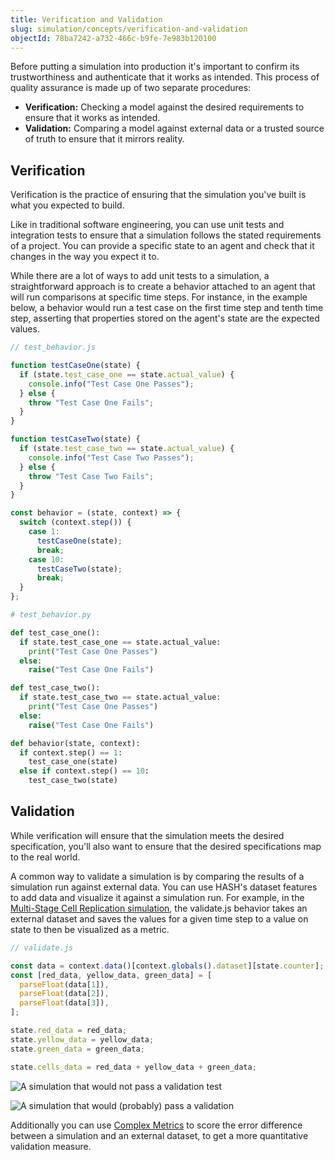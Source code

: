 ```yaml
---
title: Verification and Validation
slug: simulation/concepts/verification-and-validation
objectId: 78ba7242-a732-466c-b9fe-7e983b120100
---
```


Before putting a simulation into production it's important to confirm its trustworthiness and authenticate that it works as intended. This process of quality assurance is made up of two separate procedures:

- **Verification:** Checking a model against the desired requirements to ensure that it works as intended.
- **Validation:** Comparing a model against external data or a trusted source of truth to ensure that it mirrors reality.

## Verification

Verification is the practice of ensuring that the simulation you've built is what you expected to build.

Like in traditional software engineering, you can use unit tests and integration tests to ensure that a simulation follows the stated requirements of a project. You can provide a specific state to an agent and check that it changes in the way you expect it to.

While there are a lot of ways to add unit tests to a simulation, a straightforward approach is to create a behavior attached to an agent that will run comparisons at specific time steps. For instance, in the example below, a behavior would run a test case on the first time step and tenth time step, asserting that properties stored on the agent's state are the expected values.

<Tabs>
<Tab title="JavaScript" >

```javascript
// test_behavior.js

function testCaseOne(state) {
  if (state.test_case_one == state.actual_value) {
    console.info("Test Case One Passes");
  } else {
    throw "Test Case One Fails";
  }
}

function testCaseTwo(state) {
  if (state.test_case_two == state.actual_value) {
    console.info("Test Case Two Passes");
  } else {
    throw "Test Case Two Fails";
  }
}

const behavior = (state, context) => {
  switch (context.step()) {
    case 1:
      testCaseOne(state);
      break;
    case 10:
      testCaseTwo(state);
      break;
  }
};
```

</Tab>

<Tab title="Python" >

```python
# test_behavior.py

def test_case_one():
  if state.test_case_one == state.actual_value:
    print("Test Case One Passes")
  else:
    raise("Test Case One Fails")

def test_case_two():
  if state.test_case_two == state.actual_value:
    print("Test Case One Passes")
  else:
    raise("Test Case One Fails")

def behavior(state, context):
  if context.step() == 1:
    test_case_one(state)
  else if context.step() == 10:
    test_case_two(state)

```

</Tab>
</Tabs>

## Validation

While verification will ensure that the simulation meets the desired specification, you'll also want to ensure that the desired specifications map to the real world.

A common way to validate a simulation is by comparing the results of a simulation run against external data. You can use HASH's dataset features to add data and visualize it against a simulation run. For example, in the [Multi-Stage Cell Replication simulation](https://simulation.hash.ai/@hash/multi-stage-cell-replication/1.0.0), the validate.js behavior takes an external dataset and saves the values for a given time step to a value on state to then be visualized as a metric.

```javascript
// validate.js

const data = context.data()[context.globals().dataset][state.counter];
const [red_data, yellow_data, green_data] = [
  parseFloat(data[1]),
  parseFloat(data[2]),
  parseFloat(data[3]),
];

state.red_data = red_data;
state.yellow_data = yellow_data;
state.green_data = green_data;

state.cells_data = red_data + yellow_data + green_data;
```

![A simulation that would not pass a validation test](https://cdn-us1.hash.ai/site/docs/image%20%2875%29.png)

![A simulation that would (probably) pass a validation](https://cdn-us1.hash.ai/site/docs/image%20%2876%29.png)

Additionally you can use [Complex Metrics](/docs/simulations/run/experiment/optimization-experiments/complex-metrics) to score the error difference between a simulation and an external dataset, to get a more quantitative validation measure.
